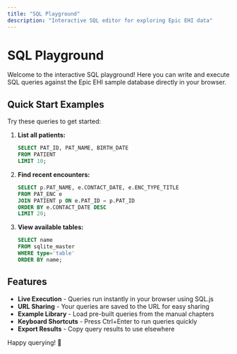 ```yaml
---
title: "SQL Playground"
description: "Interactive SQL editor for exploring Epic EHI data"
---
```



# SQL Playground

Welcome to the interactive SQL playground! Here you can write and execute SQL queries against the Epic EHI sample database directly in your browser.

<SQLPlayground client:load />

## Quick Start Examples

Try these queries to get started:

1. **List all patients:**
   ```sql
   SELECT PAT_ID, PAT_NAME, BIRTH_DATE 
   FROM PATIENT 
   LIMIT 10;
   ```

2. **Find recent encounters:**
   ```sql
   SELECT p.PAT_NAME, e.CONTACT_DATE, e.ENC_TYPE_TITLE
   FROM PAT_ENC e
   JOIN PATIENT p ON e.PAT_ID = p.PAT_ID
   ORDER BY e.CONTACT_DATE DESC
   LIMIT 20;
   ```

3. **View available tables:**
   ```sql
   SELECT name 
   FROM sqlite_master 
   WHERE type='table' 
   ORDER BY name;
   ```

## Features

- **Live Execution** - Queries run instantly in your browser using SQL.js
- **URL Sharing** - Your queries are saved to the URL for easy sharing
- **Example Library** - Load pre-built queries from the manual chapters
- **Keyboard Shortcuts** - Press Ctrl+Enter to run queries quickly
- **Export Results** - Copy query results to use elsewhere

Happy querying! 🚀